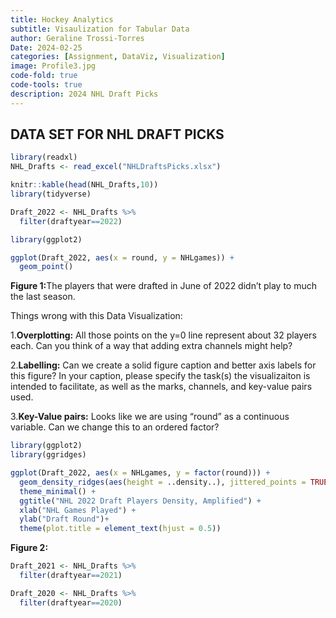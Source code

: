 ```yaml
---
title: Hockey Analytics
subtitle: Visaulization for Tabular Data
author: Geraline Trossi-Torres
Date: 2024-02-25
categories: [Assignment, DataViz, Visualization]
image: Profile3.jpg
code-fold: true
code-tools: true
description: 2024 NHL Draft Picks
---
```


## DATA SET FOR NHL DRAFT PICKS
```r
library(readxl)
NHL_Drafts <- read_excel("NHLDraftsPicks.xlsx")

knitr::kable(head(NHL_Drafts,10))
library(tidyverse)
```

```r
Draft_2022 <- NHL_Drafts %>%
  filter(draftyear==2022)
```

```r
library(ggplot2)

ggplot(Draft_2022, aes(x = round, y = NHLgames)) +
  geom_point()
```

**Figure 1:**The players that were drafted in June of 2022 didn’t play to much the last season.

Things wrong with this Data Visualization:

  1.**Overplotting:** All those points on the y=0 line represent about 32 players each. Can you         think of a way that adding extra channels might help?
  
  2.**Labelling:** Can we create a solid figure caption and better axis labels for this figure? In        your caption, please specify the task(s) the visualizaiton is intended to facilitate, as well       as the marks, channels, and key-value pairs used.
  
  3.**Key-Value pairs:** Looks like we are using “round” as a continuous variable. Can we change          this to an ordered factor?


```r
library(ggplot2)
library(ggridges)

ggplot(Draft_2022, aes(x = NHLgames, y = factor(round))) +
  geom_density_ridges(aes(height = ..density..), jittered_points = TRUE, scale = 3) +  
  theme_minimal() +
  ggtitle("NHL 2022 Draft Players Density, Amplified") +
  xlab("NHL Games Played") + 
  ylab("Draft Round")+
  theme(plot.title = element_text(hjust = 0.5))
```


**Figure 2:**

```r
Draft_2021 <- NHL_Drafts %>%
  filter(draftyear==2021)
```

```r
Draft_2020 <- NHL_Drafts %>%
  filter(draftyear==2020)
```
